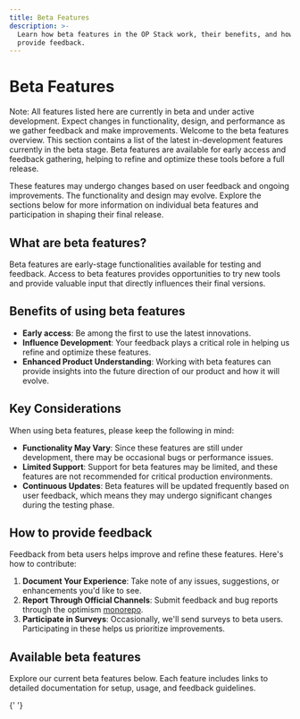 ```yaml
---
title: Beta Features
description: >-
  Learn how beta features in the OP Stack work, their benefits, and how to
  provide feedback.
---
```


# Beta Features

<Info>
  Note: All features listed here are currently in beta and under active
  development. Expect changes in functionality, design, and performance as we
  gather feedback and make improvements.
</Info>
Welcome to the beta features overview. This section contains a list of the latest in-development features currently in the beta stage. Beta features are available for early access and feedback gathering, helping to refine and optimize these tools before a full release.

These features may undergo changes based on user feedback and ongoing improvements. The functionality and design may evolve. Explore the sections below for more information on individual beta features and participation in shaping their final release.

## What are beta features?

Beta features are early-stage functionalities available for testing and feedback. Access to beta features provides opportunities to try new tools and provide valuable input that directly influences their final versions.

## Benefits of using beta features

*   **Early access**: Be among the first to use the latest innovations.
*   **Influence Development**: Your feedback plays a critical role in helping us refine and optimize these features.
*   **Enhanced Product Understanding**: Working with beta features can provide insights into the future direction of our product and how it will evolve.

## Key Considerations

When using beta features, please keep the following in mind:

*   **Functionality May Vary**: Since these features are still under development, there may be occasional bugs or performance issues.
*   **Limited Support**: Support for beta features may be limited, and these features are not recommended for critical production environments.
*   **Continuous Updates**: Beta features will be updated frequently based on user feedback, which means they may undergo significant changes during the testing phase.

## How to provide feedback

Feedback from beta users helps improve and refine these features. Here's how to contribute:

1.  **Document Your Experience**: Take note of any issues, suggestions, or enhancements you'd like to see.
2.  **Report Through Official Channels**: Submit feedback and bug reports through the optimism [monorepo](https://github.com/ethereum-optimism/optimism/issues).
3.  **Participate in Surveys**: Occasionally, we'll send surveys to beta users. Participating in these helps us prioritize improvements.

## Available beta features

Explore our current beta features below. Each feature includes links to detailed documentation for setup, usage, and feedback guidelines.

<CardGroup>
  <Card title="Alt-DA Mode" href="/stack/beta-features/alt-da-mode" icon="cube" />

{' '}

</CardGroup>
